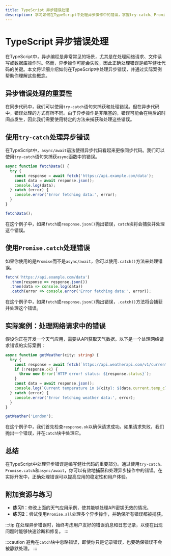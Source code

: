 ```yaml
---
title: TypeScript 异步错误处理
description: 学习如何在TypeScript中处理异步操作中的错误，掌握try-catch、Promise.catch和async/await的错误处理技巧。
---
```


# TypeScript 异步错误处理

在TypeScript中，异步编程是非常常见的场景，尤其是在处理网络请求、文件读写或数据库操作时。然而，异步操作可能会失败，因此正确处理错误是编写健壮代码的关键。本文将详细介绍如何在TypeScript中处理异步错误，并通过实际案例帮助你理解这些概念。

## 异步错误处理的重要性

在同步代码中，我们可以使用`try-catch`语句来捕获和处理错误。但在异步代码中，错误处理的方式有所不同。由于异步操作是非阻塞的，错误可能会在稍后的时间点发生，因此我们需要使用特定的方法来捕获和处理这些错误。

## 使用`try-catch`处理异步错误

在TypeScript中，`async/await`语法使得异步代码看起来更像同步代码。我们可以使用`try-catch`语句来捕获`async`函数中的错误。

```typescript
async function fetchData() {
  try {
    const response = await fetch('https://api.example.com/data');
    const data = await response.json();
    console.log(data);
  } catch (error) {
    console.error('Error fetching data:', error);
  }
}

fetchData();
```

在这个例子中，如果`fetch`或`response.json()`抛出错误，`catch`块将会捕获并处理这个错误。

## 使用`Promise.catch`处理错误

如果你使用的是`Promise`而不是`async/await`，你可以使用`.catch()`方法来处理错误。

```typescript
fetch('https://api.example.com/data')
  .then(response => response.json())
  .then(data => console.log(data))
  .catch(error => console.error('Error fetching data:', error));
```

在这个例子中，如果`fetch`或`response.json()`抛出错误，`.catch()`方法将会捕获并处理这个错误。

## 实际案例：处理网络请求中的错误

假设你正在开发一个天气应用，需要从API获取天气数据。以下是一个处理网络请求错误的实际案例：

```typescript
async function getWeather(city: string) {
  try {
    const response = await fetch(`https://api.weatherapi.com/v1/current.json?key=YOUR_API_KEY&q=${city}`);
    if (!response.ok) {
      throw new Error(`HTTP error! status: ${response.status}`);
    }
    const data = await response.json();
    console.log(`Current temperature in ${city}: ${data.current.temp_c}°C`);
  } catch (error) {
    console.error('Error fetching weather data:', error);
  }
}

getWeather('London');
```

在这个例子中，我们首先检查`response.ok`以确保请求成功。如果请求失败，我们抛出一个错误，并在`catch`块中处理它。

## 总结

在TypeScript中处理异步错误是编写健壮代码的重要部分。通过使用`try-catch`、`Promise.catch`和`async/await`，你可以有效地捕获和处理异步操作中的错误。在实际开发中，正确处理错误可以提高应用的稳定性和用户体验。

## 附加资源与练习

- **练习1**：修改上面的天气应用示例，使其能够处理API密钥无效的情况。
- **练习2**：尝试使用`Promise.all`处理多个异步操作，并确保所有错误都被捕获。

:::tip
在处理异步错误时，始终考虑用户友好的错误消息和日志记录，以便在出现问题时能够快速诊断和修复。
:::

:::caution
避免在`catch`块中忽略错误，即使你只是记录错误，也要确保错误不会被静默处理。
:::